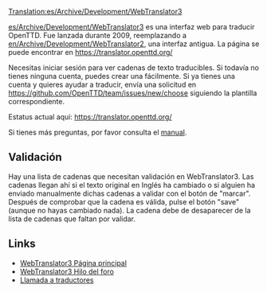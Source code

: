 [[Translation:es/Archive/Development/WebTranslator3]]

[[es/Archive/Development/WebTranslator3]] es una interfaz web para traducir OpenTTD. Fue lanzada durante 2009, reemplazando a [[en/Archive/Development/WebTranslator2]], una interfaz antigua.
La página se puede encontrar en [https://translator.openttd.org/ https://translator.openttd.org/]

Necesitas iniciar sesión para ver cadenas de texto traducibles. Si todavía no tienes ninguna cuenta, puedes crear una fácilmente.
Si ya tienes una cuenta y quieres ayudar a traducir, envía una solicitud en [https://github.com/OpenTTD/team/issues/new/choose https://github.com/OpenTTD/team/issues/new/choose] siguiendo la plantilla correspondiente.

Estatus actual aquí: https://translator.openttd.org/

Si tienes más preguntas, por favor consulta el [http://bundles.openttdcoop.org/eints/nightlies/LATEST/docs/usage.html manual].

== Validación ==
Hay una lista de cadenas que necesitan validación en WebTranslator3. Las cadenas llegan ahí si el texto original en Inglés ha cambiado o si alguien ha enviado manualmente dichas cadenas a validar con el botón de "marcar". Después de comprobar que la cadena es válida, pulse el botón "save" (aunque no hayas cambiado nada). La cadena debe de desaparecer de la lista de cadenas que faltan por validar.

== Links ==
*[https://translator.openttd.org/ WebTranslator3 Página principal]
*[https://www.tt-forums.net/viewtopic.php?f=29&t=44018 WebTranslator3 Hilo del foro]
*[https://www.tt-forums.net/viewtopic.php?f=29&t=44214 Llamada a traductores]
